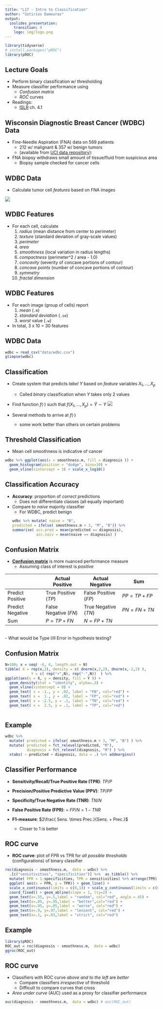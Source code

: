 ```yaml
---
title: "L17 - Intro to Classification"
author: "Sotirios Damouras"
output:
  ioslides_presentation:
    transition: 0
    logo: img/logo.png
---
```


<!-- 
output: html_notebook 

output:
  ioslides_presentation:
    transition: 0
    logo: img/logo.png
-->


```r
library(tidyverse)
# install.packages("pROC")
library(pROC)
```

## Lecture Goals 

- Perform binary classification w/ thresholding  
- Measure classifier performance using  
    + *Confusion matrix*   
    + *ROC* curves  


- Readings:
    + [ISLR](http://www-bcf.usc.edu/~gareth/ISL/) ch. 4.1 


## Wisconsin Diagnostic Breast Cancer (WDBC) Data 

- Fine-Needle Aspiration (FNA) data on 569 patients 
    + 212 w/ malignant & 357 w/ benign tumors
    + (available from [UCI data repository](https://archive.ics.uci.edu/ml/datasets/Breast+Cancer+Wisconsin+(Diagnostic))): 
    
- FNA biopsy withdraws small amount of tissue/fluid from suspicious area
    + Biopsy sample checked for cancer cells
    
## WDBC Data 

+ Calculate tumor cell *features* based on FNA images

![](img/tumor_cell.PNG)



## WDBC Features

- For each cell, calculate
    1. *radius* (mean distance from center to perimeter) 
    2. *texture* (standard deviation of gray-scale values) 
    3. *perimeter* 
    4. *area* 
    5. *smoothness* (local variation in radius lengths) 
    6. *compactness* (perimeter^2 / area - 1.0) 
    7. *concavity* (severity of concave portions of contour) 
    8. *concave points* (number of concave portions of contour) 
    9. *symmetry* 
    10. *fractal dimension* 

## WDBC Features

- For each image (group of cells) report
    1. *mean* (`.m`) 
    2. *standard deviation* (`.se`)
    3. *worst* value (`.w`)


- In total, 3 x 10 = 30 features

## WDBC Data

```r
wdbc = read_csv("data/wdbc.csv")
glimpse(wdbc)
```

## Classification 

- Create system that predicts *label* $Y$ based on *feature* variables $X_1, \ldots, X_p$   
    + Called *binary* classification when $Y$ takes only 2 values 
    
- Find function $f(\cdot)$ such that $f(X_1,...,X_p) = \hat{Y} \sim Y$ ![](img/black_box.PNG)

- Several methods to arrive at $f(\cdot)$
     + some work better than others on certain problems
    

## Threshold Classification

- Mean cell smoothness is indicative of cancer

```r
wdbc %>% ggplot(aes(x = smoothness.m, fill = diagnosis )) + 
  geom_histogram(position = "dodge", bins=30) + 
  geom_vline(xintercept = 3) + scale_x_log10()
```


## Classification Accuracy 

- **Accuracy**: proportion of *correct* predictions 
    + Does not differentiate classes (all equally important)
    
- Compare to *naive* majority classifier
    + For WDBC, predict benign
```r
wdbc %>% mutate( naive = "B",
  predicted = ifelse( smoothness.m > 3, "M", "B")) %>%  
  summarise( acc.pred = mean(predicted == diagnosis),
             acc.naiv = mean(naive == diagnosis) )
```


## Confusion Matrix

- [**Confusion matrix**](https://en.wikipedia.org/wiki/Confusion_matrix) is more nuanced performance measure
     + Assuming class of interest is *positive* 

|  | Actual Positive  | Actual Negative | Sum |
|---|---|---|---|
| Predict Positive |  True Positive ($TP$) | False Positive ($FP$) | $PP = TP+FP$| 
| Predict Negative |  False Negative ($FN$) | True Negative ($TN$) | $PN = FN + TN$ |
| Sum | $P = TP + FN$ | $N = FP+TN$ |  |

<br>
- What would be Type I/II Error in hypothesis testing?

## Confusion Matrix

```r
N=100; x = seq( -6, 6, length.out = N)
tibble( X = rep(x,2), density = c( dnorm(x,2,2), dnorm(x,-2,2) ),
            Y = c( rep("+",N), rep("-",N))  ) %>% 
ggplot(aes(x = X, y = density, fill = Y )) + 
  geom_density(stat = "identity", alpha=.3) + 
  geom_vline(xintercept = 0) +
  geom_text( x = -1., y = .02, label = "FN", col="red") +
  geom_text( x =  1., y = .02, label = "FP", col="red") +
  geom_text( x = -2.5, y = .1, label = "TN", col="red") +
  geom_text( x =  2.5, y = .1, label = "TP", col="red") 
  
```


## Example 
```r
wdbc %>%  
  mutate( predicted = ifelse( smoothness.m > 3, "M", "B") ) %>% 
  mutate( predicted = fct_relevel(predicted, "M"),
          diagnosis = fct_relevel(diagnosis, "M") ) %>% 
  xtabs( ~ predicted + diagnosis, data = .) %>% addmargins()
```

## Classifier Performance

- **Sensitivity/Recall/True Positive Rate (TPR)**: $TP/P$
- **Precision/Positive Predictive Value (PPV)**: $TP/PP$ 
- **Specificity/True Negative Rate (TNR)**: $TN/N$
- **False Positive Rate (FPR)**: = $FP / N = 1-TNR$


- **F1-measure**: $2\frac{ Sens. \times Prec.}{Sens. + Prec.}$
    + Closer to 1 is better

## ROC curve
- **ROC curve**: plot of FPR vs TPR for *all possible thresholds* (configurations) of binary classifier


```r
roc(diagnosis ~ smoothness.m,  data = wdbc) %>% 
  .[c("sensitivities", "specificities")] %>%  as_tibble() %>% 
  mutate( FPR = 1-specificities, TPR = sensitivities) %>% arrange(TPR) %>% 
  ggplot( aes(x = FPR, y = TPR)) + geom_line() + 
  scale_x_continuous(limits = c(0,1)) + scale_y_continuous(limits = c(0,1)) + 
  coord_fixed() + geom_abline(slope = 1, lty=2) + 
  geom_text(x=.55, y=.5,label = "random", col="red", angle = 45) + 
  geom_text(x=.05, y=.95,label = "better",col="red") +
  geom_text(x=.95, y=.05,label = "worse", col="red") +
  geom_text(x=.9, y=.97,label = "lenient", col="red") +
  geom_text(x=.1, y=.03,label = "strict", col="red") 
```

## Example

```r
library(pROC)
ROC_out = roc(diagnosis ~ smoothness.m,  data = wdbc)
ggroc(ROC_out)  
```


## ROC curve

- Classifiers with ROC curve *above and to the left* are *better*
    + Compare classifiers *irrespective* of threshold
    + Difficult to compare curves that cross
    
- *Area under curve* (AUC) used as a proxy for classifier performance 
    
```r
auc(diagnosis ~ smoothness.m,  data = wdbc) # auc(ROC_out)
```
 
 

